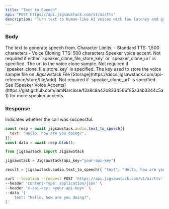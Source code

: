 ```yaml
---
title: "Text to Speech"
api: "POST https://api.jigsawstack.com/v1/ai/tts"
description: "Turn text to human-like AI voices with low latency and great quality."
---
```


### Body

<ParamField body="text" type="string">
  The text to generate speech from. Character Limits:
  - Standard TTS: 1,500 characters
  - Voice Cloning TTS: 500 characters
</ParamField>

<ParamField body="accent" type="string" default="en-US-female-27">
  Speeker voice accent. Not required if either `speaker_clone_file_store_key` or
  `speaker_clone_url` is specified.
</ParamField>

<ParamField body="speaker_clone_url" type="string">
  The url to the voice clone sample. Not required if
  `speaker_clone_file_store_key` is specified.
</ParamField>

<ParamField body="speaker_clone_file_store_key" type="string">
  The key used to store the voice sample file on Jigsawstack File
  [Storage](https://docs.jigsawstack.com/api-reference/store/file/add). Not
  required if `speaker_clone_url` is specified.
</ParamField>

<Info>
  See [Speaker Voice
  Accents](https://gist.github.com/iamNarcisse/f2a8c9a42b8334566f85a3ab3344c5a1)
  for more speaker accents.
</Info>

<Snippet file="header.mdx" />

### Response

<ResponseField name="success" type="boolean">
  Indicates whether the call was successful.
</ResponseField>

<RequestExample>

```javascript Javascript
const resp = await jigsawstack.audio.text_to_speech({
  text: "Hello, how are you doing?",
});
const data = await resp.blob();
```

```python Python
from jigsawstack import JigsawStack

jigsawstack = JigsawStack(api_key="your-api-key")

result = jigsawstack.audio.text_to_speech({ "text": "Hello, how are you doing?"})
```

```bash cURL
curl --location --request POST 'https://api.jigsawstack.com/v1/ai/tts' \
--header 'Content-Type: application/json' \
--header 'x-api-key: <your-api-key>' \
--data '{
    text: "Hello, how are you doing?",
}'
```

</RequestExample>

<ResponseExample>

</ResponseExample>
